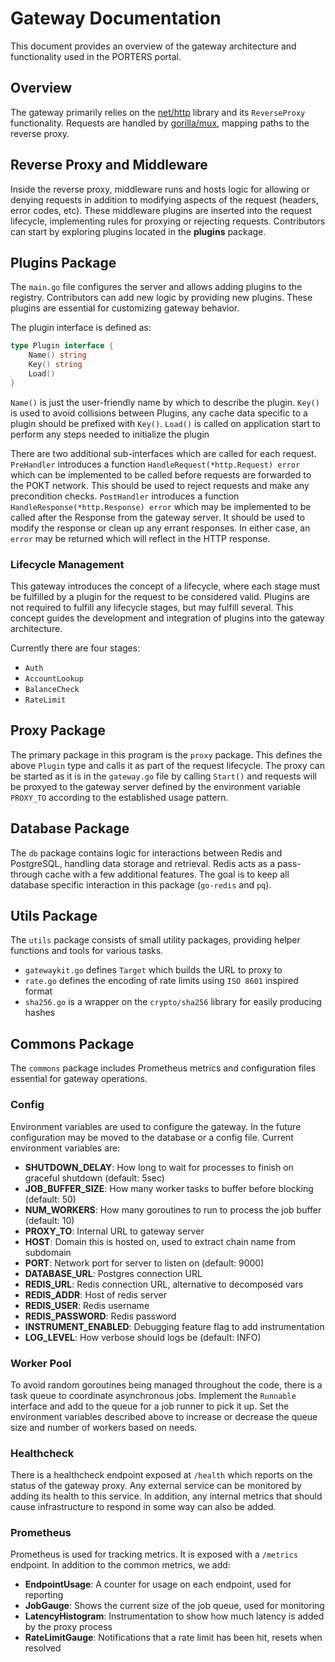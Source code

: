 # Gateway Documentation

This document provides an overview of the gateway architecture and functionality used in the PORTERS portal.

## Overview

The gateway primarily relies on the [net/http](https://pkg.go.dev/net/http) library and its `ReverseProxy` functionality.
Requests are handled by [gorilla/mux](https://github.com/gorilla/mux), mapping paths to the reverse proxy.

## Reverse Proxy and Middleware

Inside the reverse proxy, middleware runs and hosts logic for allowing or denying requests in addition to modifying aspects of the request (headers, error codes, etc).
These middleware plugins are inserted into the request lifecycle, implementing rules for proxying or rejecting requests.
Contributors can start by exploring plugins located in the **plugins** package.

## Plugins Package

The `main.go` file configures the server and allows adding plugins to the registry.
Contributors can add new logic by providing new plugins.
These plugins are essential for customizing gateway behavior.

The plugin interface is defined as:

```go
type Plugin interface {
    Name() string
    Key() string
    Load()
}
```

`Name()` is just the user-friendly name by which to describe the plugin.
`Key()` is used to avoid collisions between Plugins, any cache data specific to a plugin should be prefixed with `Key()`.
`Load()` is called on application start to perform any steps needed to initialize the plugin

There are two additional sub-interfaces which are called for each request.
`PreHandler` introduces a function `HandleRequest(*http.Request) error` which can be implemented to be called before requests are forwarded to the POKT network.
This should be used to reject requests and make any precondition checks.
`PostHandler` introduces a function `HandleResponse(*http.Response) error` which may be implemented to be called after the Response from the gateway server.
It should be used to modify the response or clean up any errant responses.
In either case, an `error` may be returned which will reflect in the HTTP response.

### Lifecycle Management

This gateway introduces the concept of a lifecycle, where each stage must be fulfilled by a plugin for the request to be considered valid.
Plugins are not required to fulfill any lifecycle stages, but may fulfill several.
This concept guides the development and integration of plugins into the gateway architecture.

Currently there are four stages:
- `Auth`
- `AccountLookup`
- `BalanceCheck`
- `RateLimit`

## Proxy Package

The primary package in this program is the `proxy` package.
This defines the above `Plugin` type and calls it as part of the request lifecycle.
The proxy can be started as it is in the `gateway.go` file by calling `Start()` and requests will be proxyed to the gateway server defined by the environment variable `PROXY_TO` according to the established usage pattern.

## Database Package

The `db` package contains logic for interactions between Redis and PostgreSQL, handling data storage and retrieval.
Redis acts as a pass-through cache with a few additional features.
The goal is to keep all database specific interaction in this package (`go-redis` and `pq`).

## Utils Package

The `utils` package consists of small utility packages, providing helper functions and tools for various tasks.
- `gatewaykit.go` defines `Target` which builds the URL to proxy to
- `rate.go` defines the encoding of rate limits using `ISO 8601` inspired format
- `sha256.go` is a wrapper on the `crypto/sha256` library for easily producing hashes

## Commons Package

The `commons` package includes Prometheus metrics and configuration files essential for gateway operations.

### Config

Environment variables are used to configure the gateway.
In the future configuration may be moved to the database or a config file.
Current environment variables are:
- **SHUTDOWN_DELAY**: How long to wait for processes to finish on graceful shutdown (default: 5sec)
- **JOB_BUFFER_SIZE**: How many worker tasks to buffer before blocking (default: 50)
- **NUM_WORKERS**: How many goroutines to run to process the job buffer (default: 10)
- **PROXY_TO**: Internal URL to gateway server
- **HOST**: Domain this is hosted on, used to extract chain name from subdomain
- **PORT**: Network port for server to listen on (default: 9000)
- **DATABASE_URL**: Postgres connection URL
- **REDIS_URL**: Redis connection URL, alternative to decomposed vars
- **REDIS_ADDR**: Host of redis server
- **REDIS_USER**: Redis username
- **REDIS_PASSWORD**: Redis password
- **INSTRUMENT_ENABLED**: Debugging feature flag to add instrumentation
- **LOG_LEVEL**: How verbose should logs be (default: INFO)

### Worker Pool

To avoid random goroutines being managed throughout the code, there is a task queue to coordinate asynchronous jobs.
Implement the `Runnable` interface and add to the queue for a job runner to pick it up.
Set the environment variables described above to increase or decrease the queue size and number of workers based on needs. 

### Healthcheck

There is a healthcheck endpoint exposed at `/health` which reports on the status of the gateway proxy.
Any external service can be monitored by adding its health to this service.
In addition, any internal metrics that should cause infrastructure to respond in some way can also be added.

### Prometheus

Prometheus is used for tracking metrics. It is exposed with a `/metrics` endpoint.
In addition to the common metrics, we add:
- **EndpointUsage**: A counter for usage on each endpoint, used for reporting
- **JobGauge**: Shows the current size of the job queue, used for monitoring
- **LatencyHistogram**: Instrumentation to show how much latency is added by the proxy process
- **RateLimitGauge**: Notifications that a rate limit has been hit, resets when resolved
